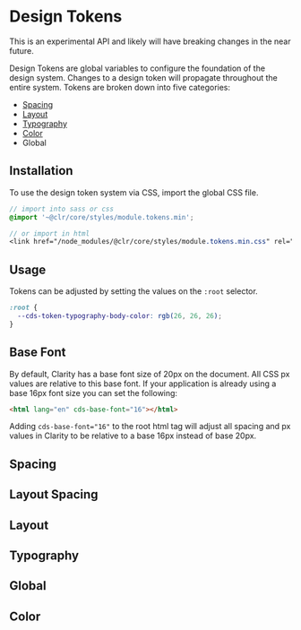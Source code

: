 
<Meta title="Experimental/Design Tokens/Getting Started" />

# Design Tokens

<cds-alert status="warning" closable="false" cds-layout="m-b:md">
  <cds-alert-content>
    This is an experimental API and likely will have breaking changes in the near future.
  </cds-alert-content>
</cds-alert>

Design Tokens are global variables to configure the foundation of the
design system. Changes to a design token will propagate throughout the entire system.
Tokens are broken down into five categories:

- [Spacing](./?path=/docs/experimental-spacing-getting-started--page)
- [Layout](./?path=/docs/experimental-layout-get-started--page)
- [Typography](./?path=/docs/experimental-typography-getting-started--page)
- [Color](./?path=/docs/experimental-color-getting-started--page)
- Global

## Installation

To use the design token system via CSS, import the global CSS file.

```scss
// import into sass or css
@import '~@clr/core/styles/module.tokens.min';

// or import in html
<link href="/node_modules/@clr/core/styles/module.tokens.min.css" rel="stylesheet">
```

## Usage

Tokens can be adjusted by setting the values on the `:root` selector.

```css
:root {
  --cds-token-typography-body-color: rgb(26, 26, 26);
}
```

## Base Font

By default, Clarity has a base font size of 20px on the document. All CSS px values
are relative to this base font. If your application is already using a base 16px font
size you can set the following:

```html
<html lang="en" cds-base-font="16"></html>
```

Adding `cds-base-font="16"` to the root html tag will adjust all spacing and px
values in Clarity to be relative to a base 16px instead of base 20px.

## Spacing

<Preview>
  <Story id="experimental-design-tokens-stories--space" />
</Preview>

## Layout Spacing

<Preview>
  <Story id="experimental-design-tokens-stories--layout-space" />
</Preview>

## Layout

<Preview>
  <Story id="experimental-design-tokens-stories--layout" />
</Preview>

## Typography

<Preview>
  <Story id="experimental-design-tokens-stories--typography" />
</Preview>

## Global

<Preview>
  <Story id="experimental-design-tokens-stories--global" />
</Preview>

## Color

<Preview>
  <Story id="experimental-design-tokens-stories--color" />
</Preview>
